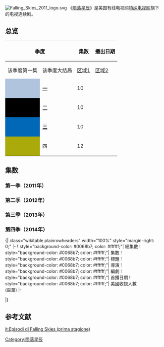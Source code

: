 {{expand|time=2012-05-31T21:41:13+00:00}}
[[File:Falling_Skies_2011_logo.svg|right]]
《[[陨落星辰|陨落星辰]]》是美国有线电视网[[特纳电视网|特纳电视网]]旗下的电视连续剧。

== 总览 ==
{| class="wikitable" style="text-align: center;"
|-
! style="padding: 0 8px;" colspan="2" rowspan="2"| 季度	
! style="padding: 0 8px;" rowspan="2"| 集数
! colspan="2"| 播出日期
! colspan="3"| [[DVD|DVD]]以及[[蓝光光盘|蓝光]]发行日期
|-
! style="padding: 0 8px;"| 该季度第一集
! style="padding: 0 8px;"| 该季度大结局	
! style="padding: 0 8px;"| [[DVD区域码|区域1]]
! style="padding: 0 8px;"| [[DVD区域码|区域2]]
! style="padding: 0 8px;"| [[DVD区域码|区域4]]
|-
 |style="background: #B0C4DE;"|
 |'''[[#第一季（2011年）|一]]'''
 |10 
 |style="padding: 0 8px;"| {{Start date|2011|6|19}}
 |style="padding: 0 8px;"| {{End date|2011|8|7}}
 |style="padding: 0 8px;"| {{Start date|2012|6|5}}<ref name="Lambert">{{cite web|url=http://www.tvshowsondvd.com/news/Falling-Skies-Season-1-Press-Release/16586|title=Falling Skies – Press Release Announcing Date, Details, Box for Spielberg's Show with Noah Wyle|date=February 27, 2012|work=TV Shows on DVD|last=Lambert|first=David|accessdate=February 27, 2012|deadurl=yes|archiveurl=https://web.archive.org/web/20120301072445/http://www.tvshowsondvd.com/news/Falling-Skies-Season-1-Press-Release/16586|archivedate=2012年3月1日|df=}}</ref>
 |style="padding: 0 8px;"| {{Start date|2012|7|2}}<ref>{{Cite web|url=http://www.amazon.co.uk/gp/product/B0050O7VAI/ref=s9_bbs_gw_d0_g74_ir01?pf_rd_m=A3P5ROKL5A1OLE&pf_rd_s=center-2&pf_rd_r=0SWWEBQNTSTX7VGXMTKT&pf_rd_t=101&pf_rd_p=467128533&pf_rd_i=468294|title=Falling Skies – Season 1|work=Amazon.co.uk|accessdate=April 24, 2012|archive-date=2019-12-11|archive-url=https://web.archive.org/web/20191211140308/http://www.amazon.co.uk/gp/product/B0050O7VAI/ref=s9_bbs_gw_d0_g74_ir01?pf_rd_m=A3P5ROKL5A1OLE&pf_rd_s=center-2&pf_rd_r=0SWWEBQNTSTX7VGXMTKT&pf_rd_t=101&pf_rd_p=467128533&pf_rd_i=468294|dead-url=no}}</ref>
 |style="padding: 0 8px;"| {{Start date|2012|8|29}}<ref>{{Cite web|url=http://www.ezydvd.com.au/blu-ray/falling-skies-season-1/dp/6112318|title=Falling Skies: Season 1|work=Ezy DVD|accessdate=March 27, 2012|deadurl=yes|archiveurl=https://web.archive.org/web/20120414143057/http://www.ezydvd.com.au/blu-ray/falling-skies-season-1/dp/6112318|archivedate=2012-04-14}}</ref>
|-
 |style="background: #000000;"|
 |'''[[#第二季（2012年）|二]]'''
 |10
 |style="padding: 0 8px;"| {{Start date|2012|6|17}}
 |style="padding: 0 8px;"| {{End date|2012|8|19}}
 |{{Start date|2013|6|4}}<ref>{{Cite web|url=http://www.amazon.com/Falling-Skies-Complete-Second-Season/dp/B00BN0WQ5I/ref=sr_1_5?ie=UTF8&qid=1364494544&sr=8-5&keywords=falling+skies|title=Falling Skies: The Complete Second Season|work=Amazon.com|accessdate=March 28, 2013}}</ref>
 |{{Start date|2013|7|8}}<ref>{{Cite web|url=http://www.amazon.co.uk/Falling-Skies-Season-2-DVD/dp/B008HE9SU4/ref=sr_1_39?s=dvd&ie=UTF8&qid=1356044158&sr=1-39|title=Falling Skies - Season 2|work=Amazon.co.uk|accessdate=March 28, 2013}}</ref>
 |{{Start date|2013|6|19}}<ref>{{Cite web|url=http://www.ezydvd.com.au/DVD/falling-skies-the-complete-second-season/dp/6140786|title=Falling Skies: The Complete Second Season|publisher=[[EzyDVD|EzyDVD]]|accessdate=July 25, 2013|deadurl=yes|archiveurl=https://web.archive.org/web/20130606182645/http://www.ezydvd.com.au/DVD/falling-skies-the-complete-second-season/dp/6140786|archivedate=2013年6月6日}}</ref>
|-
|style="background: #0068b7;"|
 |'''[[#第三季（2013年）|三]]'''
 |10
 |{{start date|2013|6|9}}
 |{{end date|2013|8|4}}
 |{{start date|2014|6|3}}<ref>{{Cite web|url=http://www.tvshowsondvd.com/news/Falling-Skies-Season-3/19553|title=Falling Skies - Warner Schedules {{'}}''The Complete 3rd Season''{{'}} on Blu-ray Disc and DVD|work=TV Shows on DVD|last=Lambert|first=David|date=March 10, 2014|accessdate=March 12, 2014|deadurl=yes|archiveurl=https://web.archive.org/web/20140312225058/http://www.tvshowsondvd.com/news/Falling-Skies-Season-3/19553|archivedate=2014年3月12日|df=}}</ref>
 |style="padding: 0 8px;"| {{start date|2014|7|14}}<ref>{{cite web|url=http://www.amazon.co.uk/Falling-Skies-Season-3-DVD/dp/B00BL1BBGO/ref=sr_1_74?s=dvd&ie=UTF8&qid=1394393074&sr=1-74|title=Falling Skies - Season 3 [DVD] |work=Amazon.co.uk|accessdate=June 9, 2014}}</ref>
 |{{start date|2014|6|11}}<ref>{{Cite web|url=http://www.ezydvd.com.au/blu-ray/falling-skies-season-3/dp/6150935|title=Falling Skies: Season 3|work=Ezy DVD|accessdate=April 2, 2014|deadurl=yes|archiveurl=https://web.archive.org/web/20140407065759/http://www.ezydvd.com.au/blu-ray/falling-skies-season-3/dp/6150935|archivedate=2014年4月7日}}</ref>
|-
|style="background: #aaaa0a;"|
 |四
 |12
 |{{start date|2014|6|22}}
 |{{end date|2014|8|31}}<ref>{{cite web|url=http://epguides.com/FallingSkies/|title=Falling Skies (a Titles & Air Dates Guide)|work=epguides.com|accessdate=July 10, 2014}}</ref>
 |{{N/a}}
 |{{N/a}}
 |{{N/a}}
|}

== 集数 ==
=== 第一季（2011年） ===
{{Main|陨落星辰 (第一季)}}
{{:陨落星辰 (第一季)}}

=== 第二季（2012年） ===
{{Main|陨落星辰 (第二季)}}
{{:陨落星辰 (第二季)}}

=== 第三季（2013年） ===
{{Main|陨落星辰 (第三季)}}
{{:陨落星辰 (第三季)}}

=== 第四季（2014年） ===
<onlyinclude>{| class="wikitable plainrowheaders" width="100%" style="margin-right: 0;"
|-
! style="background-color: #0068b7; color: #ffffff;"| 總集數
! style="background-color: #0068b7; color: #ffffff;"| 集數
! style="background-color: #0068b7; color: #ffffff;"| 標題
! style="background-color: #0068b7; color: #ffffff;"| 導演
! style="background-color: #0068b7; color: #ffffff;"| 編劇
! style="background-color: #0068b7; color: #ffffff;"| 首播日期
! style="background-color: #0068b7; color: #ffffff;"| 美國收視人數<br />(百萬)
|-
{{Episode list/sublist|List of Falling Skies episodes
 | EpisodeNumber    = 31
 | EpisodeNumber2   = 1
 | Title            = Ghost in the Machine
 | DirectedBy       = Greg Beeman
 | WrittenBy        = David Eick
 | OriginalAirDate  = '''2014年'''<br />6月22日
 | Viewers          = 3.67<ref name="ratingsS04E01">{{cite web|url=http://thefutoncritic.com/ratings/2014/06/24/sundays-cable-ratings-and-broadcast-finals-world-cup-soccer-overshadows-the-competition-212221/cable_20140622/|title=Sunday's Cable Ratings & Broadcast Finals: World Cup Soccer Overshadows the Competition|work=The Futon Critic|date=June 24, 2014|accessdate=June 24, 2014|archive-date=2019-08-18|archive-url=https://web.archive.org/web/20190818142133/http://thefutoncritic.com/ratings/2014/06/24/sundays-cable-ratings-and-broadcast-finals-world-cup-soccer-overshadows-the-competition-212221/cable_20140622/|dead-url=no}}</ref>
 |ShortSummary      = 
 | LineColor        = aaaa0a
}}

{{Episode list/sublist|List of Falling Skies episodes
 | EpisodeNumber    = 32
 | EpisodeNumber2   = 2
 | Title            = The Eye
 | DirectedBy       = Sergio Mimica-Gezzan
 | WrittenBy        = Carol Barbee
 | OriginalAirDate  = 6月29日
 | Viewers          = 2.96<ref name="ratingsS04E02">{{cite web|url=http://thefutoncritic.com/ratings/2014/07/01/sundays-cable-ratings-and-broadcast-finals-bet-awards-claims-top-spots-221022/cable_20140629/|title=Sunday's Cable Ratings & Broadcast Finals: "BET Awards" Claims Top Spots|work=The Futon Critic |date=July 3, 2014|accessdate=July 3, 2014}}</ref>
 |ShortSummary      = 
 | LineColor        = aaaa0a
}}

{{Episode list/sublist|List of Falling Skies episodes
 | EpisodeNumber    = 33
 | EpisodeNumber2   = 3
 | Title            = Exodus
 | DirectedBy       = Mikael Salomon
 | WrittenBy        = Josh Pate
 | OriginalAirDate  = 7月6日
 | Viewers          = 2.75<ref name="ratingsS04E03">{{cite web|url=http://www.thefutoncritic.com/ratings/2014/07/09/sundays-cable-ratings-and-broadcast-finals-unforgettable-big-brother-win-originals-race-227222/cable_20140706/|title=Sunday's Cable Ratings & Broadcast Finals: "Unforgettable," "Big Brother" Win Originals Race|work=The Futon Critic|date=July 9, 2014|accessdate=July 9, 2014|archive-date=2019-08-18|archive-url=https://web.archive.org/web/20190818142134/http://www.thefutoncritic.com/ratings/2014/07/09/sundays-cable-ratings-and-broadcast-finals-unforgettable-big-brother-win-originals-race-227222/cable_20140706/|dead-url=no}}</ref>
 |ShortSummary      = 
 | LineColor        = aaaa0a
}}

{{Episode list/sublist|List of Falling Skies episodes
 | EpisodeNumber    = 34
 | EpisodeNumber2   = 4
 | Title            = Evolve or Die
 | DirectedBy       = Bill Eagles
 | WrittenBy        = M. Raven Metzner
 | OriginalAirDate  = 7月13日
 | Viewers          = 2.78<ref name="ratingsS04E04">{{cite web|url=http://www.thefutoncritic.com/ratings/2014/07/15/sundays-cable-ratings-and-broadcast-finals-big-brother-tops-viewers-demos-178510/cable_20140713/|title=Sunday's Cable Ratings & Broadcast Finals: "Big Brother" Tops Viewers, Demos|work=The Futon Critic|date=July 15, 2014|accessdate=July 15, 2014|archive-date=2019-08-18|archive-url=https://web.archive.org/web/20190818142114/http://www.thefutoncritic.com/ratings/2014/07/15/sundays-cable-ratings-and-broadcast-finals-big-brother-tops-viewers-demos-178510/cable_20140713/|dead-url=no}}</ref>
 |ShortSummary      = 
 | LineColor        = aaaa0a
}}

{{Episode list/sublist|List of Falling Skies episodes
 | EpisodeNumber    = 35
 | EpisodeNumber2   = 5
 | Title            = Mind Wars
 | DirectedBy       = Nathaniel Goodman
 | WrittenBy        = Bruce Marshall Romans
 | OriginalAirDate  = 7月20日
 | Viewers          = 2.79<ref name="ratingsS04E05">{{cite web |url=http://tvbythenumbers.zap2it.com/2014/07/22/sunday-cable-ratings-true-blood-wins-night-the-last-ship-the-strain-witches-of-east-end-ray-donovan-more/284905/ |title=Sunday Cable Ratings: 'True Blood' Wins Night, 'The Last Ship', 'The Strain', 'Witches of East End', 'Ray Donovan' & More |first=Sara |last=Bibel |date=July 22, 2014 |accessdate=July 22, 2014 |archive-date=2015-09-26 |archive-url=https://web.archive.org/web/20150926140620/http://tvbythenumbers.zap2it.com/2014/07/22/sunday-cable-ratings-true-blood-wins-night-the-last-ship-the-strain-witches-of-east-end-ray-donovan-more/284905/ |dead-url=yes }}</ref>
 |ShortSummary      = 
 | LineColor        = aaaa0a
}}

{{Episode list/sublist|List of Falling Skies episodes
 | EpisodeNumber    = 36
 | EpisodeNumber2   = 6
 | Title            = Door Number Three
 | DirectedBy       = Jonathan Frakes
 | WrittenBy        = Melissa Glenn
 | OriginalAirDate  = 7月27日
 | Viewers          = 2.65<ref name="ratingsS04E06">{{cite web |url=http://tvbythenumbers.zap2it.com/2014/07/29/sunday-cable-ratings-true-blood-leads-night-nascar-keeping-up-with-the-kardashians-the-last-ship-the-strain-more/287182/ |title=Sunday Cable Ratings: 'True Blood' Leads Night + NASCAR, 'Keeping Up With the Kardashians', 'The Last Ship', 'The Strain' & More |work=TV by the Numbers |first=Amanda |last=Kondolojy |date=July 29, 2014 |accessdate=July 29, 2014 |archive-date=2015-09-10 |archive-url=https://web.archive.org/web/20150910091939/http://tvbythenumbers.zap2it.com/2014/07/29/sunday-cable-ratings-true-blood-leads-night-nascar-keeping-up-with-the-kardashians-the-last-ship-the-strain-more/287182/ |dead-url=yes }}</ref>
 |ShortSummary      = 
 | LineColor        = aaaa0a
}}

{{Episode list/sublist|List of Falling Skies episodes
 | EpisodeNumber    = 37
 | EpisodeNumber2   = 7
 | Title            = Saturday Night Massacre
 | DirectedBy       = Olatunde Osunsanmi
 | WrittenBy        = David Weddle & Bradley Thompson
 | OriginalAirDate  = 8月3日
 | Viewers          = 2.73<ref name="ratingsS04E07">{{cite web|url=http://tvbythenumbers.zap2it.com/2014/08/05/sunday-cable-ratings-true-blood-wins-night-the-strain-keeping-up-with-the-kardashians-the-last-ship-the-leftovers-falling-skies-more/290087/|title=Sunday Cable Ratings: 'True Blood' Wins Night, 'The Strain', 'Keeping Up With The Kardashians', 'The Last Ship', 'The Leftovers', 'Falling Skies' & More|work=TV by the Numbers|first=Sara|last=Bibel|date=August 5, 2014|accessdate=August 5, 2014|archive-date=2016-03-04|archive-url=https://web.archive.org/web/20160304120110/http://tvbythenumbers.zap2it.com/2014/08/05/sunday-cable-ratings-true-blood-wins-night-the-strain-keeping-up-with-the-kardashians-the-last-ship-the-leftovers-falling-skies-more/290087/|dead-url=yes}}</ref>
 | ShortSummary     = 
 | LineColor        = aaaa0a
}}

{{Episode list/sublist|List of Falling Skies episodes
 | EpisodeNumber    = 38
 | EpisodeNumber2   = 8
 | Title            = A Thing with Feathers
 | DirectedBy       = David Solomon
 | WrittenBy        = Ryan Mottesheard
 | OriginalAirDate  = 8月10日
 |Viewers           = 2.51<ref>{{cite web |url=http://tvbythenumbers.zap2it.com/2014/08/12/sunday-cable-ratings-shark-of-darkness-wrath-of-submarine-tops-night-true-blood-air-jaws-nascar-more/292232/ |title=Sunday Cable Ratings: 'Shark of Darkness: Wrath of Submarine' Tops Night + 'True Blood', 'Air Jaws', NASCAR & More |first=Amanda |last=Kondolojy |date=August 12, 2014 |accessdate=August 12, 2014 |archive-date=2016-04-17 |archive-url=https://web.archive.org/web/20160417075426/http://tvbythenumbers.zap2it.com/2014/08/12/sunday-cable-ratings-shark-of-darkness-wrath-of-submarine-tops-night-true-blood-air-jaws-nascar-more/292232/ |dead-url=yes }}</ref>
 | ShortSummary     = 
 | LineColor        = aaaa0a
}}

{{Episode list/sublist|List of Falling Skies episodes
 | EpisodeNumber    = 39
 | EpisodeNumber2   = 9
 | Title            = Till Death Do Us Part
 | RTitle           = <ref>{{Cite web|url=http://www.thefutoncritic.com/listings/20140724tnt09/|title=(#409) "Till Death Do Us Part"|work=The Futon Critic|accessdate=July 25, 2014}}</ref>
 | DirectedBy       = Greg Beeman
 | WrittenBy        = Carol Barbee
 | OriginalAirDate  = 8月17日
 | Viewers          = 2.46<ref name="ratingsS04E09">{{cite web |url=http://tvbythenumbers.zap2it.com/2014/08/19/sunday-cable-ratings-true-blood-wins-night-keeping-up-with-the-kardashians-the-strain-the-last-ship-the-leftovers-more/294318/ |title=Sunday Cable Ratings: 'True Blood' Wins Night, 'Keeping Up With the Kardashians', 'The Strain', 'The Last Ship', 'The Leftovers' & More |work=TV by the Numbers |first=Sara |last=Bibel |date=August 19, 2014 |accessdate=August 19, 2014 |archive-date=2016-03-03 |archive-url=https://web.archive.org/web/20160303195443/http://tvbythenumbers.zap2it.com/2014/08/19/sunday-cable-ratings-true-blood-wins-night-keeping-up-with-the-kardashians-the-strain-the-last-ship-the-leftovers-more/294318/ |dead-url=yes }}</ref>
 | ShortSummary     = 
 | LineColor        = aaaa0a
}}

{{Episode list/sublist|List of Falling Skies episodes
 | EpisodeNumber    = 40
 | EpisodeNumber2   = 10
 | Title            = Drawing Straws
 | RTitle           = <ref>{{Cite web|url=http://www.thefutoncritic.com/listings/20140730tnt07/|title=(#410) "Drawing Straws"|work=The Futon Critic|accessdate=July 30, 2014}}</ref>
 | DirectedBy       = Adam Kane
 | WrittenBy        = Josh Pate
 | OriginalAirDate  = 8月24日
 | Viewers          = 2.56<ref name="ratingsS04E10">{{cite web |url=http://tvbythenumbers.zap2it.com/2014/08/26/sunday-cable-ratings-video-music-awards-tops-night-true-blood-the-strain-the-last-ship-more/296491/ |title=Sunday Cable Ratings: 'Video Music Awards' Tops Night + 'True Blood', 'The Strain', 'The Last Ship' & More |work=TV by the Numbers |first=Amanda |last=Kondolojy |date=August 26, 2014 |accessdate=August 26, 2014 |archive-date=2015-12-05 |archive-url=https://web.archive.org/web/20151205064743/http://tvbythenumbers.zap2it.com/2014/08/26/sunday-cable-ratings-video-music-awards-tops-night-true-blood-the-strain-the-last-ship-more/296491/ |dead-url=yes }}</ref>
 | ShortSummary     = 
 | LineColor        = aaaa0a
}}

{{Episode list/sublist|List of Falling Skies episodes
 | EpisodeNumber    = 41
 | EpisodeNumber2   = 11
 | Title            = Space Oddity
 | RTitle           = <ref>{{Cite web|url=http://www.thefutoncritic.com/listings/20140806tnt05/|title=(#411) "Space Oddity"|work=The Futon Critic|accessdate=August 7, 2014}}</ref>
 | DirectedBy       = Olatunde Osunsanmi
 | WrittenBy        = M. Raven Metzner
 | OriginalAirDate  = 8月31日
 | Viewers          = 2.39<ref name="ratingsS04E11&12">{{cite web |url=http://tvbythenumbers.zap2it.com/2014/09/03/sunday-cable-ratings-keeping-up-with-the-kardashians-wins-night-nascar-the-strain-falling-skies-ray-donovan-more/298661/ |title=Sunday Cable Ratings: 'Keeping Up With the Kardashians' Wins Night, NASCAR, 'The Strain', 'Falling Skies', 'Ray Donovan' & More |work=TV by the Numbers |first=Sara |last=Bibel |date=September 3, 2014 |accessdate=September 3, 2014 |deadurl=yes |archiveurl=https://web.archive.org/web/20140904141606/http://tvbythenumbers.zap2it.com/2014/09/03/sunday-cable-ratings-keeping-up-with-the-kardashians-wins-night-nascar-the-strain-falling-skies-ray-donovan-more/298661/ |archivedate=2014-09-04}}</ref>
 | ShortSummary     = 
 | LineColor        = aaaa0a
}}

{{Episode list/sublist|List of Falling Skies episodes
 | EpisodeNumber    = 42
 | EpisodeNumber2   = 12
 | Title            = Shoot the Moon
 | RTitle           = <ref name=TNT>{{cite web |url=http://www.tntdrama.com/shows/falling-skies.html |title=Falling Skies: Season 4 |publisher=TNT |accessdate=June 13, 2014 |deadurl=yes |archiveurl=https://web.archive.org/web/20140610005949/http://www.tntdrama.com/shows/falling-skies.html |archivedate=2014-06-10}}</ref>
 | DirectedBy       = Greg Beeman
 | WrittenBy        = David Eick
 | OriginalAirDate  = 8月31日
 | Viewers          = 2.43<ref name="ratingsS04E11&12" />
 | ShortSummary     = 
 | LineColor        = aaaa0a
}}
|}</onlyinclude>

== 参考文献 ==
{{reflist|2}}


{{DEFAULTSORT:List Of Falling Skies Episodes}}
[[Category:陨落星辰|Category:陨落星辰]]

[[it:Episodi_di_Falling_Skies_(prima_stagione)|it:Episodi di Falling Skies (prima stagione)]]